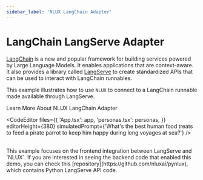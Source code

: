 ```yaml
---
sidebar_label: 'NLUX LangChain Adapter'
---
```



# LangChain LangServe Adapter

[LangChain](https://www.langchain.com/) is a new and popular framework for building services powered by
Large Language Models. It enables applications that are context-aware. It also provides a library called
[LangServe](https://python.langchain.com/docs/langserve) to create standardized APIs that can be used to
interact with LangChain runnables.

This example illustrates how to use `NLUX` to connect to a LangChain runnable made available through LangServe.

<Link className="learn-more-link button button--secondary" to="/learn/adapters/langchain">Learn More About NLUX LangChain Adapter</Link>

<CodeEditor
    files={{
        'App.tsx': app,
        'personas.tsx': personas,
    }}
    editorHeight={380}
    simulatedPrompt={'What\'s the best human food treats to feed a pirate parrot to keep him happy during long voyages at sea?'}
/>

<br />
This example focuses on the frontend integration between LangServe and `NLUX`. If you are interested in seeing
the backend code that enabled this demo, you can check this [repository](https://github.com/nluxai/pynlux),
which contains Python LangServe API code.
